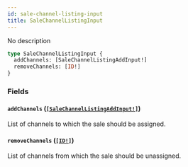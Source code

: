 ```yaml
---
id: sale-channel-listing-input
title: SaleChannelListingInput
---
```


No description

```graphql
type SaleChannelListingInput {
  addChannels: [SaleChannelListingAddInput!]
  removeChannels: [ID!]
}
```

### Fields

#### `addChannels` ([`[SaleChannelListingAddInput!]`](../../../developer/api-reference/inputs/sale-channel-listing-add-input))

List of channels to which the sale should be assigned.

#### `removeChannels` ([`[ID!]`](../../../developer/api-reference/scalars/id))

List of channels from which the sale should be unassigned.
